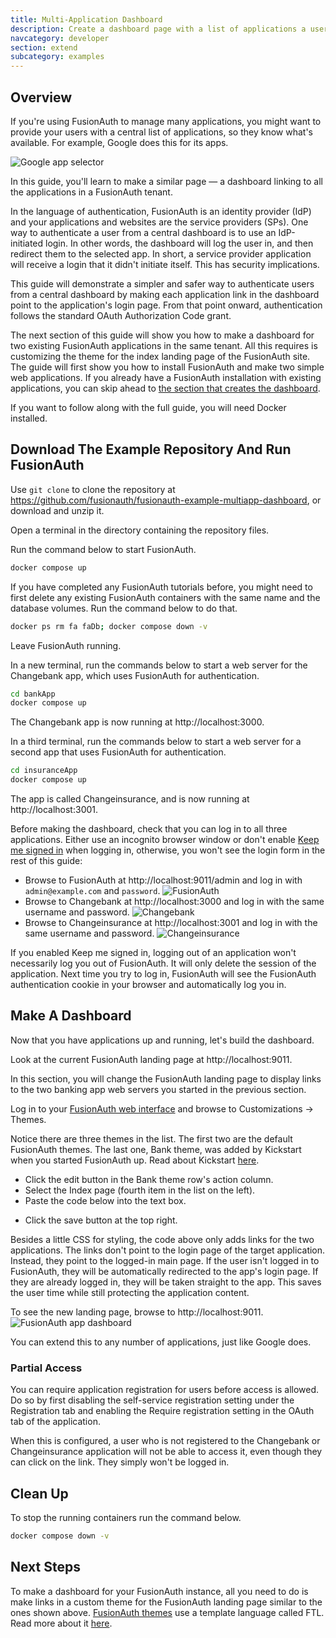 ```yaml
---
title: Multi-Application Dashboard
description: Create a dashboard page with a list of applications a user can log in to.
navcategory: developer
section: extend
subcategory: examples
---
```



## Overview

If you're using FusionAuth to manage many applications, you might want to provide your users with a central list of applications, so they know what's available. For example, Google does this for its apps.

![Google app selector](/img/docs/extend/examples/multi-application-dashboard/googleGrid.png)

In this guide, you'll learn to make a similar page — a dashboard linking to all the applications in a FusionAuth tenant.

In the language of authentication, FusionAuth is an identity provider (IdP) and your applications and websites are the service providers (SPs). One way to authenticate a user from a central dashboard is to use an IdP-initiated login. In other words, the dashboard will log the user in, and then redirect them to the selected app. In short, a service provider application will receive a login that it didn't initiate itself. This has security implications.

This guide will demonstrate a simpler and safer way to authenticate users from a central dashboard by making each application link in the dashboard point to the application's login page. From that point onward, authentication follows the standard OAuth Authorization Code grant.

The next section of this guide will show you how to make a dashboard for two existing FusionAuth applications in the same tenant. All this requires is customizing the theme for the index landing page of the FusionAuth site. The guide will first show you how to install FusionAuth and make two simple web applications. If you already have a FusionAuth installation with existing applications, you can skip ahead to [the section that creates the dashboard](#make-a-dashboard).

If you want to follow along with the full guide, you will need Docker installed.

## Download The Example Repository And Run FusionAuth

Use `git clone` to clone the repository at https://github.com/fusionauth/fusionauth-example-multiapp-dashboard, or download and unzip it. 

Open a terminal in the directory containing the repository files.

Run the command below to start FusionAuth.

```sh
docker compose up
```

<Aside type="note">
If you have completed any FusionAuth tutorials before, you might need to first delete any existing FusionAuth containers with the same name and the database volumes. Run the command below to do that.

```sh
docker ps rm fa faDb; docker compose down -v
```
</Aside>

Leave FusionAuth running. 

In a new terminal, run the commands below to start a web server for the Changebank app, which uses FusionAuth for authentication. 

```sh
cd bankApp
docker compose up
```

The Changebank app is now running at http://localhost:3000. 

In a third terminal, run the commands below to start a web server for a second app that uses FusionAuth for authentication.

```sh
cd insuranceApp
docker compose up
```

The app is called Changeinsurance, and is now running at http://localhost:3001.

Before making the dashboard, check that you can log in to all three applications. Either use an incognito browser window or don't enable <InlineUIElement>[Keep me signed in](/docs/lifecycle/authenticate-users/logout-session-management#fusionauth-sso)</InlineUIElement> when logging in, otherwise, you won't see the login form in the rest of this guide:
- Browse to FusionAuth at http://localhost:9011/admin and log in with `admin@example.com` and `password`.
  ![FusionAuth](/img/docs/extend/examples/multi-application-dashboard/fa.png)
- Browse to Changebank at http://localhost:3000 and log in with the same username and password.
  ![Changebank](/img/docs/extend/examples/multi-application-dashboard/changebank.png)
- Browse to Changeinsurance at http://localhost:3001 and log in with the same username and password.
  ![Changeinsurance](/img/docs/extend/examples/multi-application-dashboard/changeinsurance.png)

If you enabled <InlineUIElement>Keep me signed in</InlineUIElement>, logging out of an application won't necessarily log you out of FusionAuth. It will only delete the session of the application. Next time you try to log in, FusionAuth will see the FusionAuth authentication cookie in your browser and automatically log you in.

## Make A Dashboard

Now that you have applications up and running, let's build the dashboard.

Look at the current FusionAuth landing page at http://localhost:9011. 

In this section, you will change the FusionAuth landing page to display links to the two banking app web servers you started in the previous section.

Log in to your [FusionAuth web interface](http://localhost:9011/admin) and browse to <Breadcrumb>Customizations -> Themes</Breadcrumb>. 

Notice there are three themes in the list. The first two are the default FusionAuth themes. The last one, <InlineUIElement>Bank theme</InlineUIElement>, was added by Kickstart when you started FusionAuth up. Read about Kickstart [here](/docs/get-started/download-and-install/development/kickstart).

- Click the <IconButton name="edit" /> edit button in the Bank theme row's action column.
- Select the <InlineUIElement>Index</InlineUIElement> page (fourth item in the list on the left).
- Paste the code below into the text box.

<RemoteCode lang="html" url="https://raw.githubusercontent.com/fusionauth/fusionauth-example-multiapp-dashboard/refs/heads/main/theme/index.ftl" />

- Click the <IconButton name="save" /> save button at the top right.

Besides a little CSS for styling, the code above only adds links for the two applications. The links don't point to the login page of the target application. Instead, they point to the logged-in main page. If the user isn't logged in to FusionAuth, they will be automatically redirected to the app's login page. If they are already logged in, they will be taken straight to the app. This saves the user time while still protecting the application content.

To see the new landing page, browse to http://localhost:9011.
![FusionAuth app dashboard](/img/docs/extend/examples/multi-application-dashboard/dashboard.png)

You can extend this to any number of applications, just like Google does.

### Partial Access

You can require application registration for users before access is allowed. Do so by first disabling the self-service registration setting under the <Breadcrumb>Registration</Breadcrumb> tab and enabling the <InlineUIElement>Require registration</InlineUIElement> setting in the <Breadcrumb>OAuth</Breadcrumb> tab of the application.

When this is configured, a user who is not registered to the Changebank or Changeinsurance application will not be able to access it, even though they can click on the link. They simply won't be logged in.

## Clean Up

To stop the running containers run the command below.

```sh
docker compose down -v
```

## Next Steps

To make a dashboard for your FusionAuth instance, all you need to do is make links in a custom theme for the FusionAuth landing page similar to the ones shown above. [FusionAuth themes](/docs/customize/look-and-feel/) use a template language called FTL. Read more about it [here](https://freemarker.apache.org/index.html).
